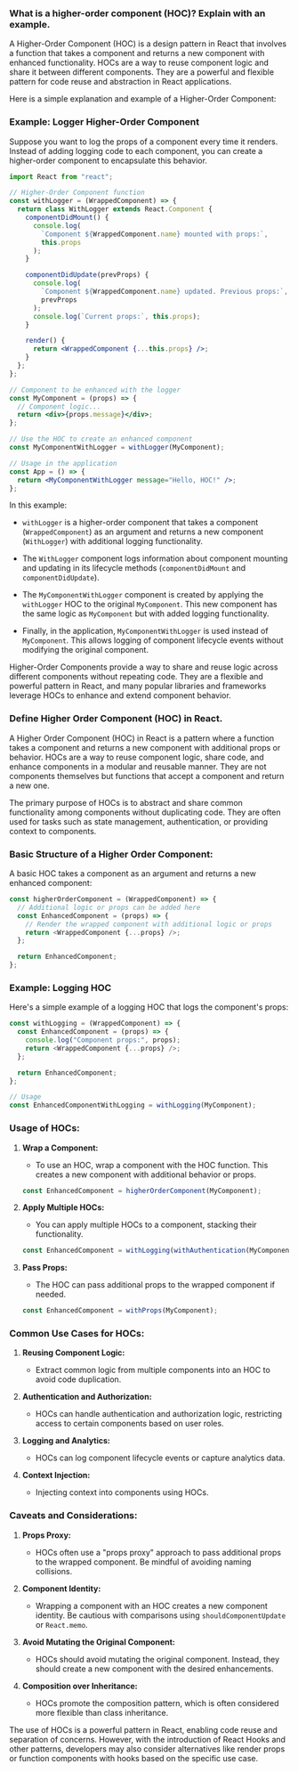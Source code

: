 ### What is a higher-order component (HOC)? Explain with an example.

A Higher-Order Component (HOC) is a design pattern in React that involves a function that takes a component and returns a new component with enhanced functionality. HOCs are a way to reuse component logic and share it between different components. They are a powerful and flexible pattern for code reuse and abstraction in React applications.

Here is a simple explanation and example of a Higher-Order Component:

### Example: Logger Higher-Order Component

Suppose you want to log the props of a component every time it renders. Instead of adding logging code to each component, you can create a higher-order component to encapsulate this behavior.

```jsx
import React from "react";

// Higher-Order Component function
const withLogger = (WrappedComponent) => {
  return class WithLogger extends React.Component {
    componentDidMount() {
      console.log(
        `Component ${WrappedComponent.name} mounted with props:`,
        this.props
      );
    }

    componentDidUpdate(prevProps) {
      console.log(
        `Component ${WrappedComponent.name} updated. Previous props:`,
        prevProps
      );
      console.log(`Current props:`, this.props);
    }

    render() {
      return <WrappedComponent {...this.props} />;
    }
  };
};

// Component to be enhanced with the logger
const MyComponent = (props) => {
  // Component logic...
  return <div>{props.message}</div>;
};

// Use the HOC to create an enhanced component
const MyComponentWithLogger = withLogger(MyComponent);

// Usage in the application
const App = () => {
  return <MyComponentWithLogger message="Hello, HOC!" />;
};
```

In this example:

- `withLogger` is a higher-order component that takes a component (`WrappedComponent`) as an argument and returns a new component (`WithLogger`) with additional logging functionality.

- The `WithLogger` component logs information about component mounting and updating in its lifecycle methods (`componentDidMount` and `componentDidUpdate`).

- The `MyComponentWithLogger` component is created by applying the `withLogger` HOC to the original `MyComponent`. This new component has the same logic as `MyComponent` but with added logging functionality.

- Finally, in the application, `MyComponentWithLogger` is used instead of `MyComponent`. This allows logging of component lifecycle events without modifying the original component.

Higher-Order Components provide a way to share and reuse logic across different components without repeating code. They are a flexible and powerful pattern in React, and many popular libraries and frameworks leverage HOCs to enhance and extend component behavior.

### Define Higher Order Component (HOC) in React.

A Higher Order Component (HOC) in React is a pattern where a function takes a component and returns a new component with additional props or behavior. HOCs are a way to reuse component logic, share code, and enhance components in a modular and reusable manner. They are not components themselves but functions that accept a component and return a new one.

The primary purpose of HOCs is to abstract and share common functionality among components without duplicating code. They are often used for tasks such as state management, authentication, or providing context to components.

### Basic Structure of a Higher Order Component:

A basic HOC takes a component as an argument and returns a new enhanced component:

```javascript
const higherOrderComponent = (WrappedComponent) => {
  // Additional logic or props can be added here
  const EnhancedComponent = (props) => {
    // Render the wrapped component with additional logic or props
    return <WrappedComponent {...props} />;
  };

  return EnhancedComponent;
};
```

### Example: Logging HOC

Here's a simple example of a logging HOC that logs the component's props:

```javascript
const withLogging = (WrappedComponent) => {
  const EnhancedComponent = (props) => {
    console.log("Component props:", props);
    return <WrappedComponent {...props} />;
  };

  return EnhancedComponent;
};

// Usage
const EnhancedComponentWithLogging = withLogging(MyComponent);
```

### Usage of HOCs:

1. **Wrap a Component:**

   - To use an HOC, wrap a component with the HOC function. This creates a new component with additional behavior or props.

   ```javascript
   const EnhancedComponent = higherOrderComponent(MyComponent);
   ```

2. **Apply Multiple HOCs:**

   - You can apply multiple HOCs to a component, stacking their functionality.

   ```javascript
   const EnhancedComponent = withLogging(withAuthentication(MyComponent));
   ```

3. **Pass Props:**

   - The HOC can pass additional props to the wrapped component if needed.

   ```javascript
   const EnhancedComponent = withProps(MyComponent);
   ```

### Common Use Cases for HOCs:

1. **Reusing Component Logic:**

   - Extract common logic from multiple components into an HOC to avoid code duplication.

2. **Authentication and Authorization:**

   - HOCs can handle authentication and authorization logic, restricting access to certain components based on user roles.

3. **Logging and Analytics:**

   - HOCs can log component lifecycle events or capture analytics data.

4. **Context Injection:**
   - Injecting context into components using HOCs.

### Caveats and Considerations:

1. **Props Proxy:**

   - HOCs often use a "props proxy" approach to pass additional props to the wrapped component. Be mindful of avoiding naming collisions.

2. **Component Identity:**

   - Wrapping a component with an HOC creates a new component identity. Be cautious with comparisons using `shouldComponentUpdate` or `React.memo`.

3. **Avoid Mutating the Original Component:**

   - HOCs should avoid mutating the original component. Instead, they should create a new component with the desired enhancements.

4. **Composition over Inheritance:**
   - HOCs promote the composition pattern, which is often considered more flexible than class inheritance.

The use of HOCs is a powerful pattern in React, enabling code reuse and separation of concerns. However, with the introduction of React Hooks and other patterns, developers may also consider alternatives like render props or function components with hooks based on the specific use case.
